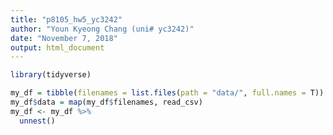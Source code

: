 ```yaml
---
title: "p8105_hw5_yc3242"
author: "Youn Kyeong Chang (uni# yc3242)"
date: "November 7, 2018"
output: html_document
---
```


```r
library(tidyverse)
```

```r
my_df = tibble(filenames = list.files(path = "data/", full.names = T))
my_df$data = map(my_df$filenames, read_csv)
my_df <- my_df %>% 
  unnest()
```

